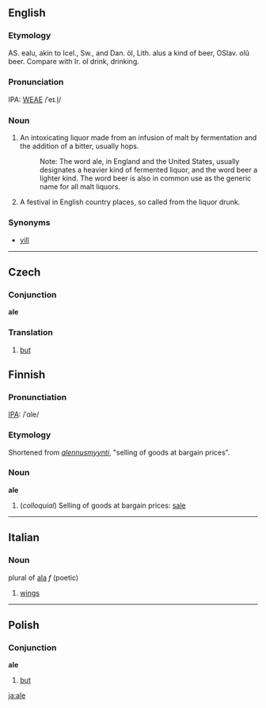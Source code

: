 ==English==
===Etymology===
AS. ealu, akin to Icel., Sw., and Dan. öl, Lith. alus a kind of beer, OSlav. olû beer. Compare with Ir. ol drink, drinking.

===Pronunciation===
IPA: [[WEAE]] /ˈeɪ.l̩/

===Noun===
# An intoxicating liquor made from an infusion of malt by fermentation and the addition of a bitter, usually hops.
#:    Note: The word ale, in England and the United States, usually designates a heavier kind of fermented liquor, and the word beer a lighter kind. The word beer is also in common use as the generic name for all malt liquors.
# A festival in English country places, so called from the liquor drunk.
<!-- material copied from Webster's Revised Unabridged Dictionary (1913) -->

===Synonyms===
*[[yill]]

----

==Czech==

===Conjunction===
'''ale'''

===Translation===
#[[but]]

==Finnish==

===Pronunctiation===

[[w:IPA|IPA]]: /ˈ&#x0251;le/

===Etymology===

Shortened from ''[[alennusmyynti]]'', "selling of goods at bargain prices".

===Noun===
'''ale'''

# (''colloquial'') Selling of goods at bargain prices: [[sale]]

----

==Italian==
===Noun===
plural of [[ala#Italian|ala]] ''f'' (poetic)

# [[wings]]

----
==Polish==
===Conjunction===
'''ale'''

# [[but]]
[[ja:ale]]